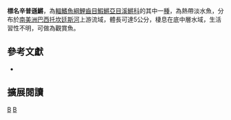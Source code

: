 {{Speciesbox 
| taxon = Simpsonichthys notatus
| image = Simpsonichthys notatus.jpeg
| status = NE
| status_system = IUCN3.1
| authority =  [[Costa|Costa]], [[Lacerda|Lacerda]] & [[Brasil|Brasil]], 1990
| synonyms = *''Cynolebias notatus, Costa, Lacerda & Brasil, 1990''
}}
'''標名辛普遜鱂'''，為[[輻鰭魚綱|輻鰭魚綱]][[鯉齒目|鯉齒目]][[鰕鱂亞目|鰕鱂亞目]][[溪鱂科|溪鱂科]]的其中一[[種|種]]，為熱帶淡水魚，分布於[[南美洲|南美洲]][[巴西|巴西]][[托坎廷斯河|托坎廷斯河]]上游流域，體長可達5公分，棲息在底中層水域，生活習性不明，可做為觀賞魚。
== 參考文獻 ==
*{{FishBase_species|genus=Simpsonichthys|species=notatus|year=2014|month=9}}

== 擴展閱讀 ==
{{refbegin}}
{{wikispecies-inline|Simpsonichthys notatus 標名辛普遜鱂}}
{{refend}}
{{Taxonbar|from=Q6410561}}

[[Category:觀賞魚|B]]
[[Category:辛普遜鱂屬|B]]